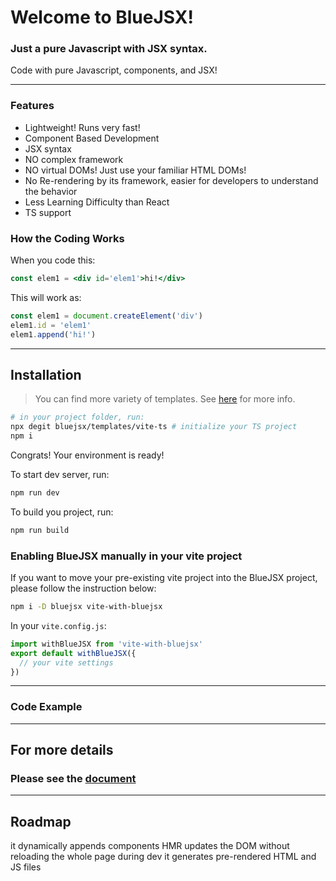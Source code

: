 
<div class='center'>

<AnimationLogo id='logo'/>

#  Welcome to BlueJSX!

### Just a pure Javascript with JSX syntax.

Code with pure Javascript, components, and JSX!
</div>

---

### Features

- Lightweight! Runs very fast!
- Component Based Development
- JSX syntax
- NO complex framework
- NO virtual DOMs! Just use your familiar HTML DOMs!
- No Re-rendering by its framework, easier for developers to understand the behavior
- Less Learning Difficulty than React
- TS support



### How the Coding Works
When you code this:
```jsx
const elem1 = <div id='elem1'>hi!</div>
```
This will work as:
```js
const elem1 = document.createElement('div')
elem1.id = 'elem1'
elem1.append('hi!')
```

---


## Installation

> You can find more variety of templates. See [here](./docs/templates.html) for more info.

```sh
# in your project folder, run:
npx degit bluejsx/templates/vite-ts # initialize your TS project
npm i
```
Congrats! Your environment is ready!


To start dev server, run:

```sh
npm run dev
```

To build you project, run:

```sh
npm run build
```

### Enabling BlueJSX manually in your vite project
If you want to move your pre-existing vite project into the BlueJSX project, please follow the instruction below:

```sh
npm i -D bluejsx vite-with-bluejsx
```

In your `vite.config.js`:

```js
import withBlueJSX from 'vite-with-bluejsx'
export default withBlueJSX({
  // your vite settings
})
```



---

### Code Example





<ExampleEditor />


---

## For more details 

### Please see the [document](./docs/)


---


## Roadmap

<Roadmap>
  <Milestone title='BlueJSX processor' status='done'>
    it dynamically appends components
  </Milestone>
  <Milestone title='Vite.js HMR Plugin' status='experimental'>
    HMR updates the DOM without reloading the whole page during dev
  </Milestone>
  <Milestone title='SSG builder' status='future'>
    it generates pre-rendered HTML and JS files
  </Milestone>
</Roadmap>
